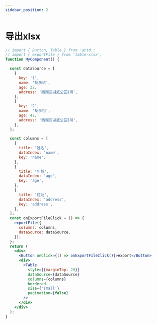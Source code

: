 ```yaml
---
sidebar_position: 2
---
```


# 导出xlsx

```jsx live
// import { Button, Table } from 'antd';
// import { exportFile } from 'table-xlsx';
function MyComponent() {

  const dataSource = [
    {
      key: '1',
      name: '胡彦斌',
      age: 32,
      address: '西湖区湖底公园1号',
    },
    {
      key: '2',
      name: '胡彦祖',
      age: 42,
      address: '西湖区湖底公园1号',
    },
  ];

  const columns = [
    {
      title: '姓名',
      dataIndex: 'name',
      key: 'name',
    },
    {
      title: '年龄',
      dataIndex: 'age',
      key: 'age',
    },
    {
      title: '住址',
      dataIndex: 'address',
      key: 'address',
    },
  ];
  const onExportFileClick = () => {
    exportFile({
      columns: columns,
      dataSource: dataSource,
    });
  };
  return (
    <div>
      <Button onClick={() => onExportFileClick()}>export</Button>
      <div>
        <Table
          style={{marginTop: 20}}
          dataSource={dataSource}
          columns={columns}
          bordered
          size={'small'}
          pagination={false}
        />
      </div>
    </div>
  );
}
```
